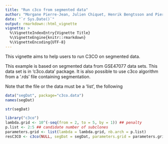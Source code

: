 ```yaml
---
title: "Run c3co from segmented data"
author: "Morgane Pierre-Jean, Julien Chiquet, Henrik Bengtsson and Pierre Neuvial"
date: "`r Sys.Date()`"
output: rmarkdown::html_vignette
vignette: >
  %\VignetteIndexEntry{Vignette Title}
  %\VignetteEngine{knitr::rmarkdown}
  %\VignetteEncoding{UTF-8}
---
```


This vignette aims to help users to run C3CO on segmented data. 

This example is based on segmented data from GSE47077 data sets. This data set is in \code'c3co.data' package. It is also possible to use c3co algorithm from a \code'.rds' file containing segmentation.

Note that the file or the data must be a \code'list',  the following 
```r
data("segDat", package="c3co.data")
names(segDat)
```

```r
str(segDat)
```

```r
library("c3co")
lambda.grid <- 10^(-seq(from = 2, to = 5, by = 1)) ## penalty
p.list <- 2:5 ## candidate number of subclones
parameters.grid <- list(lambda = lambda.grid, nb.arch = p.list)
resC3CO <- c3co(NULL, segDat = segDat, parameters.grid = parameters.grid)
```
